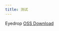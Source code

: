 ```yaml
---
title: 测试
---
```


Eyedrop
<a
  className="button button--lg button--outline button--primary"
  target="_self"
  href="https://share-deltaaster.oss-cn-hangzhou.aliyuncs.com/amxd/Eyedrop%20v2.0.1.amxd">
  OSS Download
</a>